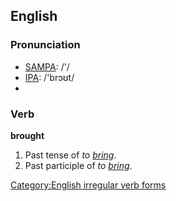 ==English==

{{rank|however|enough|quite|230|brought|woman|want|home}}

=== Pronunciation ===
*[[w:SAMPA|SAMPA]]: /'/
*[[w:IPA|IPA]]: /'brɔʊt/
*{{audio|en-us-brought.ogg|Audio (US)}}

===Verb===
'''brought'''
#Past tense of ''to [[bring]]''.
#Past participle of ''to [[bring]]''.


[[Category:English irregular verb forms]]